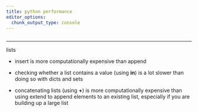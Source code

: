```yaml
---
title: python performance
editor_options: 
  chunk_output_type: console
---
```


```r
```

******************************************************************************************

lists

* insert is more computationally expensive than append

* checking whether a list contains a value (using **in**) is a lot slower than doing so with dicts and sets

* concatenating lists (using **+**) is more computationally expensive than using extend to append elements to an existing list, especially if you are building up a large list